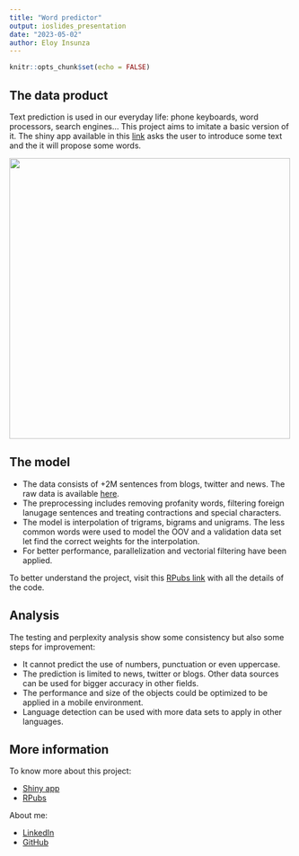 ```yaml
---
title: "Word predictor"
output: ioslides_presentation
date: "2023-05-02"
author: Eloy Insunza
---
```


```r
knitr::opts_chunk$set(echo = FALSE)
```

## The data product

Text prediction is used in our everyday life: phone keyboards, word processors, search engines... This project aims to imitate a basic version of it. The shiny app available in this [link](https://eloyinsunza.shinyapps.io/WordPredictor/) asks the user to introduce some text and the it will propose some words.

![](WordPredictorScreenshot.png){width=500px}


## The model

- The data consists of +2M sentences from blogs, twitter and news. The raw data is available [here](https://d396qusza40orc.cloudfront.net/dsscapstone/dataset/Coursera-SwiftKey.zip).
- The preprocessing includes removing profanity words, filtering foreign lanugage sentences and treating contractions and special characters.
- The model is interpolation of trigrams, bigrams and unigrams. The less common words were used to model the OOV and a validation data set let find the correct weights for the interpolation.
- For better performance, parallelization and vectorial filtering have been applied.

To better understand the project, visit this [RPubs link](https://rpubs.com/EloyID/1036329) with all the details of the code.

## Analysis

The testing and perplexity analysis show some consistency but also some steps for improvement:

- It cannot predict the use of numbers, punctuation or even uppercase.
- The prediction is limited to news, twitter or blogs. Other data sources can be used for bigger accuracy in other fields.
- The performance and size of the objects could be optimized to be applied in a mobile environment.
- Language detection can be used with more data sets to apply in other languages.

## More information

To know more about this project:

- [Shiny app](https://eloyinsunza.shinyapps.io/WordPredictor/)
- [RPubs](https://rpubs.com/EloyID/1036329)

About me:

- [LinkedIn](https://www.linkedin.com/in/eloy-insunza/?locale=en_US)
- [GitHub](https://github.com/EloyID)
